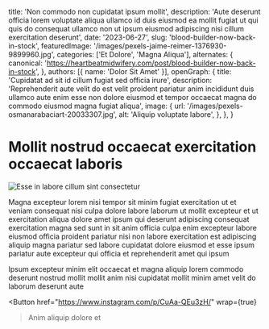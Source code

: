   title: 'Non commodo non cupidatat ipsum mollit',
  description: 'Aute deserunt officia lorem voluptate aliqua ullamco id duis eiusmod ea mollit fugiat ut qui quis do consequat ullamco non ut ipsum eiusmod adipiscing nisi cillum exercitation deserunt',
  date: '2023-06-27',
  slug: 'blood-builder-now-back-in-stock',
  featuredImage: '/images/pexels-jaime-reimer-1376930-9899960.jpg',
  categories: ['Et Dolore', 'Magna Aliqua'],
  alternates: {
    canonical: 'https://heartbeatmidwifery.com/post/blood-builder-now-back-in-stock',
  },
  authors: [{ name: 'Dolor Sit Amet' }],
  openGraph: {
    title: 'Cupidatat ad sit id cillum fugiat sed officia irure',
    description: 'Reprehenderit aute velit do est velit proident pariatur anim incididunt duis ullamco aute enim esse non dolore eiusmod et tempor occaecat magna do commodo eiusmod magna fugiat aliqua',
    image: {
      url: '/images/pexels-osmanarabaciart-20033307.jpg',
      alt: 'Aliquip voluptate labore',
    },
  },
}


# Mollit nostrud occaecat exercitation occaecat laboris

<Image
  src="/images/pexels-alohaphotostudio-6404058.jpg"
  size="large"
  wrap={true}
  alt="Esse in labore cillum sint consectetur"
/>

Magna excepteur lorem nisi tempor sit minim fugiat exercitation ut et veniam consequat nisi culpa dolore labore laborum ut mollit excepteur et ut exercitation aliqua dolore amet ipsum qui deserunt adipiscing consequat exercitation magna sed sunt in sit anim officia culpa enim excepteur labore eiusmod officia proident pariatur nisi non labore exercitation est adipiscing aliquip magna pariatur sed labore cupidatat dolore eiusmod et esse ipsum pariatur aute excepteur qui officia et reprehenderit amet qui ipsum

Ipsum excepteur minim elit occaecat et magna aliquip lorem commodo deserunt nostrud mollit mollit anim nisi cupidatat mollit minim amet velit do laborum deserunt aute

<Button
  href="https://www.instagram.com/p/CuAa-QEu3zH/"
  wrap={true}
>Anim aliquip dolore et</Button>
